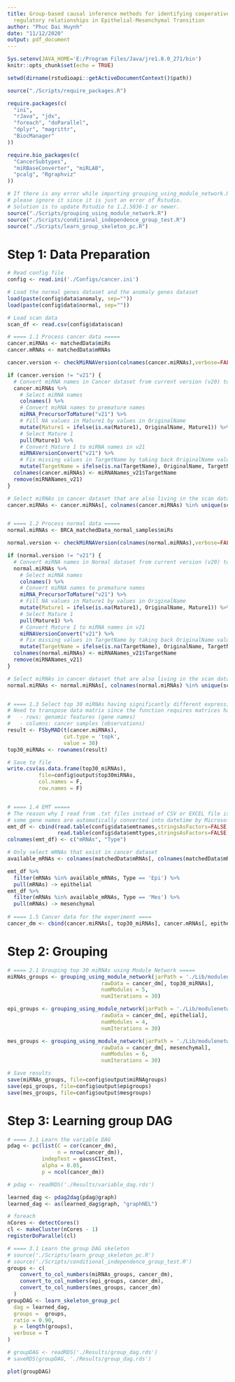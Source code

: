 ```yaml
---
title: Group-based causal inference methods for identifying cooperative microRNA-mRNA
  regulatory relationships in Epithelial-Mesenchymal Transition
author: "Phuc Dai Huynh"
date: "11/12/2020"
output: pdf_document
---
```


```r
Sys.setenv(JAVA_HOME='E:/Program Files/Java/jre1.8.0_271/bin')
knitr::opts_chunk$set(echo = TRUE)
```

```r
setwd(dirname(rstudioapi::getActiveDocumentContext()$path))

source("./Scripts/require_packages.R")

require.packages(c(
  "ini",
  "rJava", "jdx",
  "foreach", "doParallel",
  "dplyr", "magrittr",
  "BiocManager"
))

require.bio_packages(c(
  "CancerSubtypes",
  "miRBaseConverter", "miRLAB",
  "pcalg", "Rgraphviz"
))

# If there is any error while importing grouping_using_module_network.R, 
# please ignore it since it is just an error of Rstudio.
# Solution is to update Rstudio to 1.2.5036-1 or newer.
source("./Scripts/grouping_using_module_network.R")
source("./Scripts/conditional_independence_group_test.R")
source("./Scripts/learn_group_skeleton_pc.R")
```

# Step 1: Data Preparation
```r
# Read config file
config <- read.ini('./Configs/cancer.ini')

# Load the normal genes dataset and the anomaly genes dataset
load(paste(config$data$anomaly, sep=""))
load(paste(config$data$normal, sep=""))

# Load scan data
scan_df <- read.csv(config$data$scan)

# ==== 1.1 Process cancer data =====
cancer.miRNAs <- matchedData$miRs
cancer.mRNAs <- matchedData$mRNAs

cancer.version <- checkMiRNAVersion(colnames(cancer.miRNAs),verbose=FALSE)

if (cancer.version != "v21") {
  # Convert miRNA names in Cancer dataset from current version (v20) to v21
  cancer.miRNAs %>%
    # Select miRNA names
    colnames() %>%
    # Convert miRNA names to premature names
    miRNA_PrecursorToMature("v21") %>%
    # Fill NA values in Mature1 by values in OriginalName
    mutate(Mature1 = ifelse(is.na(Mature1), OriginalName, Mature1)) %>%
    # Select Mature 1
    pull(Mature1) %>%
    # Convert Mature 1 to miRNA names in v21
    miRNAVersionConvert("v21") %>%
    # Fix missing values in TargetName by taking back OriginalName values
    mutate(TargetName = ifelse(is.na(TargetName), OriginalName, TargetName)) -> miRNANames_v21
  colnames(cancer.miRNAs) <- miRNANames_v21$TargetName
  remove(miRNANames_v21)
}

# Select miRNAs in cancer dataset that are also living in the scan dataset
cancer.miRNAs <- cancer.miRNAs[, colnames(cancer.miRNAs) %in% unique(scan_df$miRNAName)]


# ==== 1.2 Process normal data =====
normal.miRNAs <- BRCA_matchedData_normal_samples$miRs

normal.version <- checkMiRNAVersion(colnames(normal.miRNAs),verbose=FALSE)

if (normal.version != "v21") {
  # Convert miRNA names in Normal dataset from current version (v20) to v21
  normal.miRNAs %>%
    # Select miRNA names
    colnames() %>%
    # Convert miRNA names to premature names
    miRNA_PrecursorToMature("v21") %>%
    # Fill NA values in Mature1 by values in OriginalName
    mutate(Mature1 = ifelse(is.na(Mature1), OriginalName, Mature1)) %>%
    # Select Mature 1
    pull(Mature1) %>%
    # Convert Mature 1 to miRNA names in v21
    miRNAVersionConvert("v21") %>%
    # Fix missing values in TargetName by taking back OriginalName values
    mutate(TargetName = ifelse(is.na(TargetName), OriginalName, TargetName)) -> miRNANames_v21
  colnames(normal.miRNAs) <- miRNANames_v21$TargetName
  remove(miRNANames_v21)
}

# Select miRNAs in cancer dataset that are also living in the scan dataset
normal.miRNAs <- normal.miRNAs[, colnames(normal.miRNAs) %in% unique(scan_df$miRNAName)]


# ==== 1.3 Select top 30 miRNAs having significantly different expression =====
# Need to transpose data matrix since the function requires matrices having:
#   - rows: genomic features (gene names)
#   - columns: cancer samples (observations)
result <- FSbyMAD(t(cancer.miRNAs),
                  cut.type = 'topk',
                  value = 30)
top30_miRNAs <- rownames(result)

# Save to file
write.csv(as.data.frame(top30_miRNAs), 
          file=config$output$top30miRNAs, 
          col.names = F,
          row.names = F)


# ==== 1.4 EMT =====
# The reason why I read from .txt files instead of CSV or EXCEL file is because
# some gene names are automatically converted into datetime by Microsoft Excel
emt_df <- cbind(read.table(config$data$emtnames,stringsAsFactors=FALSE, header = FALSE),
                read.table(config$data$emttypes,stringsAsFactors=FALSE, header = FALSE))
colnames(emt_df) <- c("mRNAs", "Type")

# Only select mRNAs that exist in cancer dataset
available_mRNAs <- colnames(matchedData$mRNAs[, colnames(matchedData$mRNAs) %in% emt_df$mRNAs])

emt_df %>%
  filter(mRNAs %in% available_mRNAs, Type == 'Epi') %>%
  pull(mRNAs) -> epithelial
emt_df %>%
  filter(mRNAs %in% available_mRNAs, Type == 'Mes') %>%
  pull(mRNAs) -> mesenchymal
  
# ==== 1.5 Cancer data for the experiment ====
cancer_dm <- cbind(cancer.miRNAs[, top30_miRNAs], cancer.mRNAs[, epithelial], cancer.mRNAs[, mesenchymal])
```

# Step 2: Grouping
```r
# ==== 2.1 Grouping top 30 miRNAs using Module Network =====
miRNAs_groups <- grouping_using_module_network(jarPath = './Lib/modulenetwork/module.jar', 
                              rawData = cancer_dm[, top30_miRNAs],
                              numModules = 5,
                              numIterations = 30)

epi_groups <- grouping_using_module_network(jarPath = './Lib/modulenetwork/module.jar', 
                              rawData = cancer_dm[, epithelial],
                              numModules = 4,
                              numIterations = 30)

mes_groups <- grouping_using_module_network(jarPath = './Lib/modulenetwork/module.jar', 
                              rawData = cancer_dm[, mesenchymal],
                              numModules = 6,
                              numIterations = 30)

# Save results
save(miRNAs_groups, file=config$output$miRNAgroups)
save(epi_groups, file=config$output$epigroups)
save(mes_groups, file=config$output$mesgroups)
```

# Step 3: Learning group DAG
```r

# ==== 3.1 Learn the variable DAG
pdag <- pc(list(C = cor(cancer_dm), 
                n = nrow(cancer_dm)),
           indepTest = gaussCItest,
           alpha = 0.05,
           p = ncol(cancer_dm))

# pdag <- readRDS('./Results/variable_dag.rds')

learned_dag <- pdag2dag(pdag@graph)
learned_dag <- as(learned_dag$graph, "graphNEL")

# foreach
nCores <- detectCores()
cl <- makeCluster(nCores - 1)
registerDoParallel(cl)

# ==== 3.1 Learn the group DAG skeleton
# source('./Scripts/learn_group_skeleton_pc.R')
# source('./Scripts/conditional_independence_group_test.R')
groups <- c(
    convert_to_col_numbers(miRNAs_groups, cancer_dm),
    convert_to_col_numbers(epi_groups, cancer_dm),
    convert_to_col_numbers(mes_groups, cancer_dm)
  )
groupDAG <- learn_skeleton_group_pc(
  dag = learned_dag,
  groups =  groups,
  ratio = 0.90,
  p = length(groups),
  verbose = T
)

# groupDAG <- readRDS('./Results/group_dag.rds')
# saveRDS(groupDAG, './Results/group_dag.rds')

plot(groupDAG)
```































